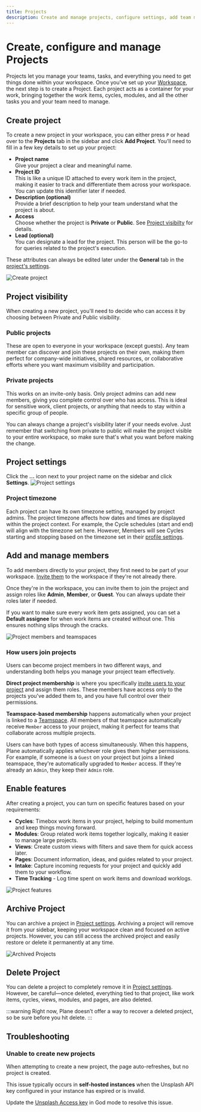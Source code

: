 ```yaml
---
title: Projects
description: Create and manage projects, configure settings, add team members, and enable features.
---
```


# Create, configure and manage Projects

Projects let you manage your teams, tasks, and everything you need to get things done within your workspace. Once you've set up your [Workspace](/core-concepts/workspaces/overview.mdx), the next step is to create a Project. Each project acts as a container for your work, bringing together the work items, cycles, modules, and all the other tasks you and your team need to manage.

## Create project

To create a new project in your workspace, you can either press `P` or head over to the **Projects** tab in the sidebar and click **Add Project**. You’ll need to fill in a few key details to set up your project:

- **Project name**  
  Give your project a clear and meaningful name.
- **Project ID**  
  This is like a unique ID attached to every work item in the project, making it easier to track and differentiate them across your workspace. You can update this identifier later if needed.
- **Description (optional)**  
  Provide a brief description to help your team understand what the project is about.
- **Access**  
  Choose whether the project is **Private** or **Public**. See [Project visibilty](/core-concepts/projects/overview#project-visibility) for details.
- **Lead (optional)**  
  You can designate a lead for the project. This person will be the go-to for queries related to the project's execution.

These attributes can always be edited later under the **General** tab in the [project's settings](#project-settings).

![Create project](https://media.docs.plane.so/projects/create-project.webp#center)

## Project visibility

When creating a new project, you'll need to decide who can access it by choosing between Private and Public visibility.

### Public projects

These are open to everyone in your workspace (except guests). Any team member can discover and join these projects on their own, making them perfect for company-wide initiatives, shared resources, or collaborative efforts where you want maximum visibility and participation.

### Private projects

This works on an invite-only basis. Only project admins can add new members, giving you complete control over who has access. This is ideal for sensitive work, client projects, or anything that needs to stay within a specific group of people.

You can always change a project's visibility later if your needs evolve. Just remember that switching from private to public will make the project visible to your entire workspace, so make sure that's what you want before making the change.

## Project settings

Click the **…** icon next to your project name on the sidebar and click **Settings**.
![Project settings](https://media.docs.plane.so/projects/project-settings.webp#center)

### Project timezone

Each project can have its own timezone setting, managed by project admins. The project timezone affects how dates and times are displayed within the project context. For example, the Cycle schedules (start and end) will align with the timezone set here. However, Members will see Cycles starting and stopping based on the timezone set in their [profile settings](/core-concepts/account/settings#timezone-and-language).

## Add and manage members

To add members directly to your project, they first need to be part of your workspace. [Invite them](/core-concepts/workspaces/members#add-member) to the workspace if they're not already there.

Once they're in the workspace, you can invite them to join the project and assign roles like **Admin**, **Member**, or **Guest**. You can always update their roles later if needed.

If you want to make sure every work item gets assigned, you can set a **Default assignee** for when work items are created without one. This ensures nothing slips through the cracks.

![Project members and teamspaces](https://media.docs.plane.so/projects/project-members-teamspaces.webp#center)

### How users join projects

Users can become project members in two different ways, and understanding both helps you manage your project team effectively.

**Direct project membership** is where you specifically [invite users to your project](/core-concepts/projects/overview#add-and-manage-members) and assign them roles. These members have access only to the projects you've added them to, and you have full control over their permissions.

**Teamspace-based membership** happens automatically when your project is linked to a [Teamspace](/core-concepts/workspaces/teamspaces). All members of that teamspace automatically receive `Member` access to your project, making it perfect for teams that collaborate across multiple projects.

Users can have both types of access simultaneously. When this happens, Plane automatically applies whichever role gives them higher permissions. For example, if someone is a `Guest` on your project but joins a linked teamspace, they're automatically upgraded to `Member` access. If they're already an `Admin`, they keep their `Admin` role.

## Enable features

After creating a project, you can turn on specific features based on your requirements:

- **Cycles**: Timebox work items in your project, helping to build momentum and keep things moving forward.
- **Modules**: Group related work items together logically, making it easier to manage large projects.
- **Views**: Create custom views with filters and save them for quick access later.
- **Pages**: Document information, ideas, and guides related to your project.
- **Intake**: Capture incoming requests for your project and quickly add them to your workflow.
- **Time Tracking** - Log time spent on work items and download worklogs.

![Project features](https://media.docs.plane.so/projects/project-features.webp#center)

## Archive Project

You can archive a project in [Project settings](/core-concepts/projects/overview#project-settings). Archiving a project will remove it from your sidebar, keeping your workspace clean and focused on active projects. However, you can still access the archived project and easily restore or delete it permanently at any time.

![Archived Projects](https://media.docs.plane.so/projects/archived-projects.webp#center)

## Delete Project

You can delete a project to completely remove it in [Project settings](/core-concepts/projects/overview#project-settings). However, be careful—once deleted, everything tied to that project, like work items, cycles, views, modules, and pages, are also deleted.

:::warning
Right now, Plane doesn’t offer a way to recover a deleted project, so be sure before you hit delete.
:::

## Troubleshooting

### Unable to create new projects

When attempting to create a new project, the page auto-refreshes, but no project is created.

This issue typically occurs in **self-hosted instances** when the Unsplash API key configured in your instance has expired or is invalid.

Update the [Unsplash Access key](https://developers.plane.so/self-hosting/govern/instance-admin#images-in-plane) in God mode to resolve this issue.
